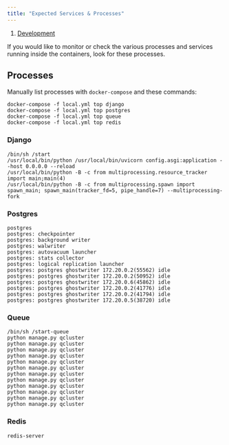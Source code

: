 ```yaml
---
title: "Expected Services & Processes"
---
```


1. [Development](/development)

If you would like to monitor or check the various processes and services running inside the containers, look for these processes.

## Processes

Manually list processes with `docker-compose` and these commands:

```log
docker-compose -f local.yml top django
docker-compose -f local.yml top postgres
docker-compose -f local.yml top queue
docker-compose -f local.yml top redis
```

### Django

```
/bin/sh /start
/usr/local/bin/python /usr/local/bin/uvicorn config.asgi:application --host 0.0.0.0 --reload
/usr/local/bin/python -B -c from multiprocessing.resource_tracker import main;main(4)
/usr/local/bin/python -B -c from multiprocessing.spawn import spawn_main; spawn_main(tracker_fd=5, pipe_handle=7) --multiprocessing-fork
```

### Postgres

```
postgres
postgres: checkpointer
postgres: background writer
postgres: walwriter
postgres: autovacuum launcher
postgres: stats collector
postgres: logical replication launcher
postgres: postgres ghostwriter 172.20.0.2(55562) idle
postgres: postgres ghostwriter 172.20.0.2(50952) idle
postgres: postgres ghostwriter 172.20.0.6(45862) idle
postgres: postgres ghostwriter 172.20.0.2(41776) idle
postgres: postgres ghostwriter 172.20.0.2(41794) idle
postgres: postgres ghostwriter 172.20.0.5(38720) idle
```

### Queue

```
/bin/sh /start-queue
python manage.py qcluster
python manage.py qcluster
python manage.py qcluster
python manage.py qcluster
python manage.py qcluster
python manage.py qcluster
python manage.py qcluster
python manage.py qcluster
python manage.py qcluster
python manage.py qcluster
python manage.py qcluster
python manage.py qcluster
```

### Redis

```
redis-server
```
